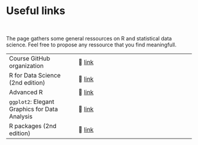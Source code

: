 # Useful links

<br>

The page gathers some general ressources on R and statistical data science. Feel free to propose any ressource that you find meaningfull.

|                            |                                               |
|----------------------------|-----------------------------------------------|
| Course GitHub organization | 🔗 [link](https://github.com/StevenGolovkine/MSDSSLTFA_R_course) |
| R for Data Science (2nd edition) | 🔗 [link](https://r4ds.hadley.nz) |
| Advanced R | 🔗 [link](https://adv-r.hadley.nz) |
| `ggplot2`: Elegant Graphics for Data Analysis | 🔗 [link](https://ggplot2-book.org) |
| R packages (2nd edition) | 🔗 [link](https://r-pkgs.org) |